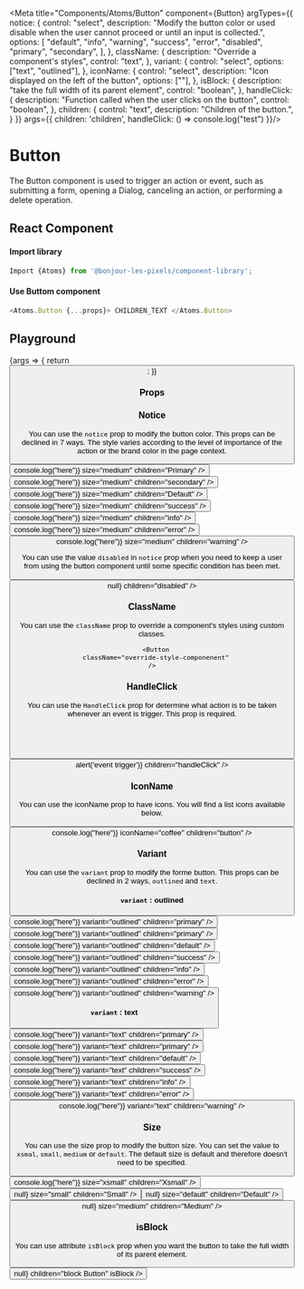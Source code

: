 
<Meta 
  title="Components/Atoms/Button" 
  component={Button}
  argTypes={{
    notice: {
      control: "select",
      description: "Modify the button color or used disable when the user cannot proceed or until an input is collected.",
      options: [
        "default",
        "info",
        "warning",
        "success",
        "error",
        "disabled",
        "primary",
        "secondary",
      ],
    },
    className: {
      description: "Override a component's styles",
      control: "text",
    },
    variant: {
      control: "select",
      options: ["text", "outlined"],
    },
    iconName: {
      control: "select",
      description: "Icon displayed on the left of the button",
      options: [""],
    },
    isBlock: {
      description: "take the full width of its parent element",
      control: "boolean",
    },
    handleClick: {
      description: "Function called when the user clicks on the button",
      control: "boolean",
    },
    children: {
      control: "text",
      description: "Children of the button.",
    }
  }}
  args={{
    children: 'children',
    handleClick: () => console.log("test")
  }}/>

# Button

The Button component is used to trigger an action or event, such as submitting a form,
opening a Dialog, canceling an action, or performing a delete operation.

## React Component

#### Import library

```javascript
Import {Atoms} from '@bonjour-les-pixels/component-library';
```

#### Use Buttom component

```javascript
<Atoms.Button {...props}> CHILDREN_TEXT </Atoms.Button>
```

## Playground

<Canvas>
  <Story name="Button">
    {args => {
      return <Button {...args}  />;
    }}
  </Story>
</Canvas>

### Props

<ArgsTable story="Button" />

### Notice

You can use the `notice` prop to modify the button color. This props can be declined in 7 ways. The style varies according to the level of importance of the action or the brand color in the page context.

<Canvas>
    <Story name="Button/Notice">
        <Button
          notice="primary"
          handleClick={() => console.log("here")}
          size="medium"
          children="Primary"
        />
        <Button
          notice="secondary"
          handleClick={() => console.log("here")}
          size="medium"
          children="secondary"
        />
        <Button
          handleClick={() => console.log("here")}
          size="medium"
          children="Default"
        />
        <Button
          notice="success"
          handleClick={() => console.log("here")}
          size="medium"
          children="success"
        />
        <Button
          notice="info"
          handleClick={() => console.log("here")}
          size="medium"
          children="info"
        />
        <Button
          notice="error"
          handleClick={() => console.log("here")}
          size="medium"
          children="error"
        />
        <Button
          notice="warning"
          handleClick={() => console.log("here")}
          size="medium"
          children="warning"
        />
     </Story>
</Canvas>

You can use the value `disabled` in `notice` prop when you need to keep a user from using the button component until some specific condition has been met.

<Canvas>
  <Button
      notice="disabled"
      handleClick={() => null}
      children="disabled"
    />
</Canvas>

### ClassName

You can use the `className` prop to override a component's styles using custom classes.

```
  <Button
  className="override-style-componenent"
/>
```

### HandleClick

You can use the `HandleClick` prop for determine what action is to be taken whenever an event is trigger.
This prop is required.

```javascript
  <Button
  HandleClick={() => alert('event trigger')}
/>
```

<Canvas>
  <Story name="Button/HandleClick">
    <Button
        handleClick={() => alert('event trigger')}
        children="handleClick"
      />
  </Story>
</Canvas>

### IconName

You can use the iconName prop to have icons. You will find a list icons available below. 

<Canvas>
  <Story name="Button/IconName">
    <Button
      handleClick={() => console.log("here")}
      iconName="coffee"
      children="button"
    />
  </Story>
</Canvas>

### Variant

You can use the `variant` prop to modify the forme button. This props can be declined in 2 ways, `outlined` and `text`. 

#### `variant` : outlined

<Canvas>
  <Story name="Button/Variant">
      <Button
        notice="primary"
        handleClick={() => console.log("here")}
        variant="outlined"
        children="primary"
      />
      <Button
        notice="secondary"
        handleClick={() => console.log("here")}
        variant="outlined"
        children="primary"
      />
      <Button
        handleClick={() => console.log("here")}
        variant="outlined"
        children="default"
      />
      <Button
        notice="success"
        handleClick={() => console.log("here")}
        variant="outlined"
        children="success"
      />
      <Button
        notice="info"
        handleClick={() => console.log("here")}
        variant="outlined"
        children="info"
      />
      <Button
        notice="error"
        handleClick={() => console.log("here")}
      variant="outlined"
        children="error"
      />
      <Button
        notice="warning"
        handleClick={() => console.log("here")}
        variant="outlined"
        children="warning"
      />
  </Story>
</Canvas>

#### `variant` : text

<Canvas>
  <Story name="Button/Variant-text">
    <Button
      notice="primary"
      handleClick={() => console.log("here")}
      variant="text"
      children="primary"
    />
    <Button
      notice="secondary"
      handleClick={() => console.log("here")}
      variant="text"
      children="primary"
    />
    <Button
      handleClick={() => console.log("here")}
      variant="text"
      children="default"
    />
    <Button
      notice="success"
      handleClick={() => console.log("here")}
      variant="text"
      children="success"
    />
    <Button
      notice="info"
      handleClick={() => console.log("here")}
      variant="text"
      children="info"
    />
    <Button
      notice="error"
      handleClick={() => console.log("here")}
      variant="text"
      children="error"
    />
    <Button
      notice="warning"
      handleClick={() => console.log("here")}
      variant="text"
      children="warning"
    />
  </Story>
</Canvas>

### Size

You can use the size prop to modify the button size. You can set the value to `xsmal`, `small`, `medium` or `default`. 
The default size is default and therefore doesn't need to be specified.

<Canvas>
  <Story name="Button/Size">
    <Button
        handleClick={() => console.log("here")}
        size="xsmall"
        children="Xsmall"
      />
    <Button
        handleClick={() => null}
        size="small"
        children="Small"
      />
    <Button
        handleClick={() => null}
        size="default"
        children="Default"
      />
    <Button
        handleClick={() => null}
        size="medium"
        children="Medium"
      />
  </Story>
</Canvas>

### isBlock

You can use attribute `isBlock` prop when you want the button to take the full width of its parent element.

<Canvas>
  <Story name="Button/isBlock">
    <Button
        notice="primary"
        handleClick={() => null}
        children="block Button"
        isBlock
      />
  </Story>
</Canvas>

